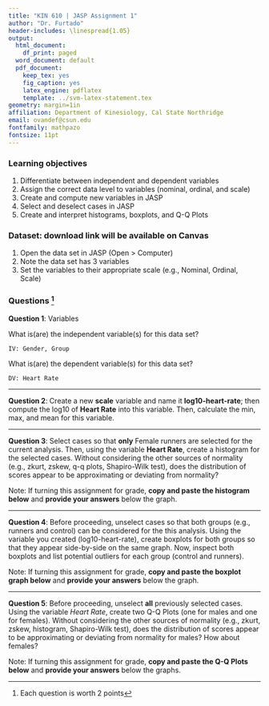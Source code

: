 ```yaml
---
title: "KIN 610 | JASP Assignment 1"
author: "Dr. Furtado"
header-includes: \linespread{1.05}
output:
  html_document:
    df_print: paged
  word_document: default
  pdf_document:
    keep_tex: yes
    fig_caption: yes
    latex_engine: pdflatex
    template: ../svm-latex-statement.tex
geometry: margin=1in
affiliation: Department of Kinesiology, Cal State Northridge
email: ovandef@csun.edu
fontfamily: mathpazo
fontsize: 11pt
---
```


### Learning objectives

1. Differentiate between independent and dependent variables
2. Assign the correct data level to variables (nominal, ordinal, and scale)
3. Create and compute new variables in JASP
4. Select and deselect cases in JASP
5. Create and interpret histograms, boxplots, and Q-Q Plots

### Dataset: download link will be available on Canvas

1.  Open the data set in JASP (Open > Computer)
2.  Note the data set has 3 variables
3.  Set the variables to their appropriate scale (e.g., Nominal, Ordinal, Scale)

### Questions ^[Each question is worth 2 points]

**Question 1**: Variables

What is(are) the independent variable(s) for this data set?

`IV: Gender, Group`

What is(are) the dependent variable(s) for this data set?

`DV: Heart Rate`

------------------------------------------------------------------------

**Question 2**: Create a new **scale** variable and name it **log10-heart-rate**; then compute the log10 of **Heart Rate** into this variable. Then, calculate the min, max, and mean for this variable.

------------------------------------------------------------------------

**Question 3**: Select cases so that **only** Female runners are selected for the current analysis. Then, using the variable **Heart Rate**, create a histogram for the selected cases. Without considering the other sources of normality (e.g., zkurt, zskew, q-q plots, Shapiro-Wilk test), does the distribution of scores appear to be approximating or deviating from normality?

Note: If turning this assignment for grade, **copy and paste the histogram below** and **provide your answers** below the graph.

------------------------------------------------------------------------

**Question 4**: Before proceeding, unselect cases so that both groups (e.g., runners and control) can be considered for the this analysis. Using the variable you created (log10-heart-rate), create boxplots for both groups so that they appear side-by-side on the same graph. Now, inspect both boxplots and list potential outliers for each group (control and runners). 

Note: If turning this assignment for grade, **copy and paste the boxplot graph below** and **provide your answers** below the graph.

-----

**Question 5**: Before proceeding, unselect **all** previously selected cases. Using the variable *Heart Rate*, create two Q-Q Plots (one for males and one for females). Without considering the other sources of normality (e.g., zkurt, zskew, histogram, Shapiro-Wilk test), does the distribution of scores appear to be approximating or deviating from normality for males? How about females?

Note: If turning this assignment for grade, **copy and paste the Q-Q Plots below** and **provide your answers** below the graphs.


